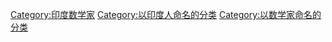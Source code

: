 {{catmore}}

[[Category:印度数学家|Category:印度数学家]]
[[Category:以印度人命名的分类|Category:以印度人命名的分类]]
[[Category:以数学家命名的分类|Category:以数学家命名的分类]]